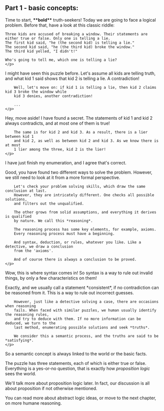 
## Part 1 - basic concepts:

<Teacher>
    <p>
    Time to start, <b>**bold**</b> truth-seekers! Today we are going to face a logical problem. Before that, have a look at this classic riddle:

    Three kids are accused of breaking a window. Their statements are either true or false. Only one is telling a lie.
    The first kid said, "he (the second kid) is telling a lie."
    The second kid said, "he (the third kid) broke the window."
    The third kid yelled, "I didn't!"

    Who's going to tell me, which one is telling a lie?
    </p>
</Teacher>

<Student name="A">
    <p>
        I might have seen this puzzle before. Let's assume all kids are telling truth,
        and what kid 1 said shows that kid 2 is telling a lie. A contradiction!

        Well, let's move on: if kid 1 is telling a lie, then kid 2 claims kid 3 broke the window while
        kid 3 denies, another contradiction!

        ...
    </p>
</Student>

<Student name="B">
    <p>
        Hey, move aside! I have found a secret. The statements of kid 1 and kid 2
        always contradicts, and at most one of them is true!

        The same is for kid 2 and kid 3. As a result, there is a lier between kid 1
        and kid 2, as well as between kid 2 and kid 3. As we know there is at most
        1 lier among the three, kid 2 is the lier!
    </p>
</Student>

<Student name="A">
    <p>I have just finish my enumeration, and I agree that's correct.</p>
</Student>

<Teacher>
    <p>
        Good, you have found two different ways to solve the problem.
        However, we still need to look at it from a more formal perspective.

        Let's check your problem solving skills, which draw the same conclusion at last.
        However, they are intricately different. One checks all possible solutions,
        and filters out the unqualified.

        The other grows from solid assumptions, and everything it derives is qualified
        by nature. We call this *reasoning*.

        The reasoning process has some key elements, for example, axioms.
        Every reasoning process must have a beginning.
        
        And syntax, deduction, or rules, whatever you like. Like a detective, we draw a conclusion
        from the 'axioms'.

        And of course there is always a conclusion to be proved.
    </p>
</Teacher>

<Student>
    <p>
        Wow, this is where syntax comes in! So syntax is a way to rule out invalid
        things, by only a few characteristics on them!
    </p>
</Student>

<Teacher>
    <p>
        Exactly, and we usually call a statement *consistent*, if no contradiction
        can be reasoned from it. This is a way to rule out incorrect guesses.

        However, just like a detective solving a case, there are occasions when reasoning
        fails. When faced with similar puzzles, we human usually identify the reasoning rules,
        and try to deduce with them. If no more information can be deduced, we turn to the
        last method, enumerating possible solutions and seek *truths*.

        We consider this a semantic process, and the truths are said to be *satisfying*.
    </p>
</Teacher>

<Student>
    <p>
        So a semantic concept is always linked to the world or the basic facts.
    </p>
</Student>

The puzzle has three statements, each of which is either true or false.
Everything is a yes-or-no question, that is exactly how *proposition logic* sees the world.

We'll talk more about proposition logic later. In fact, our discussion is all about
proposition if not otherwise mentioned.

You can read more about abstract logic ideas, or move to the next chapter, on more humane reasoning.
